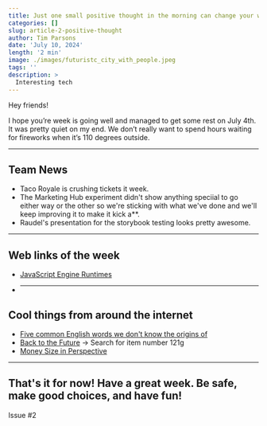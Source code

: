 ```yaml
---
title: Just one small positive thought in the morning can change your whole day
categories: []
slug: article-2-positive-thought
author: Tim Parsons
date: 'July 10, 2024'
length: '2 min'
image: ./images/futuristc_city_with_people.jpeg
tags: ''
description: >
  Interesting tech
---
```


Hey friends!

I hope you’re week is going well and managed to get some rest on July 4th. It was pretty quiet on my end. We don’t really want to spend hours waiting for fireworks when it’s 110 degrees outside.

---

## Team News

- Taco Royale is crushing tickets it week.
- The Marketing Hub experiment didn't show anything speciial to go either way or the other so we're sticking with what we've done and we'll keep improving it to make it kick a\*\*.
- Raudel's presentation for the storybook testing looks pretty awesome.

---

## Web links of the week

- [JavaScript Engine Runtimes](https://humanwhocodes.com/blog/2024/03/javascript-engines-runtimes/)
- ***

## Cool things from around the internet

- [Five common English words we don't know the origins of](https://phys.org/news/2024-07-common-english-words-dont-boy.html)
- [Back to the Future](https://www.oreillyauto.com/) -> Search for item number 121g
- [Money Size in Perspective](https://youtu.be/8SfYsrtNosQ?si=TASk2DneSufRXnfy)

---

## That's it for now! Have a great week. Be safe, make good choices, and have fun!

Issue #2
